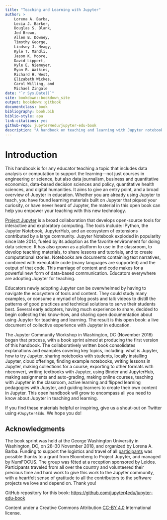 ```yaml
---
title: "Teaching and Learning with Jupyter"
author: >
    Lorena A. Barba,
    Lecia J. Barker,
    Douglas S. Blank,
    Jed Brown,
    Allen B. Downey,
    Timothy George,
    Lindsey J. Heagy,
    Kyle T. Mandli,
    Jason K. Moore,
    David Lippert,
    Kyle E. Niemeyer,
    Ryan R. Watkins,
    Richard H. West,
    Elizabeth Wickes,
    Carol Willing, and
    Michael Zingale
date: "`r Sys.Date()`"
site: bookdown::bookdown_site
output: bookdown::gitbook
documentclass: book
bibliography: book.bib
biblio-style: apa
link-citations: yes
github-repo: jupyter4edu/jupyter-edu-book
description: "A handbook on teaching and learning with Jupyter notebooks."
---
```


# Introduction {#intro}

This handbook is for any educator teaching a topic that includes data analysis
or computation to support the learning—not just courses in engineering or
science, but also data journalism, business and quantitative economics,
data-based decision sciences and policy, quantitative health sciences, and
digital humanities. It aims to give an entry point, and a broad overview of
Jupyter in education. Whether you are already using Jupyter to teach, you have
found learning materials built on Jupyter that piqued your curiosity, or have
never heard of Jupyter, the material in this open book can help you empower your
teaching with this new technology.

[Project Jupyter](http://jupyter.org/) is a broad collaboration that develops
open-source tools for interactive and exploratory computing. The tools include:
IPython, the Jupyter Notebook, JupyterHub, and an ecosystem of extensions
contributed by a large community. Jupyter Notebook exploded in popularity since
late 2014, fueled by its adoption as the favorite environment for doing data
science. It has also grown as a platform to use in the classroom, to develop
teaching materials, to share lessons and tutorials, and to create
computational stories. Notebooks are documents containing text narratives,
combined with executable code (many languages are supported) and the output of
that code. This marriage of content and code makes for a powerful new form of
data-based communication. Educators everywhere are adopting Jupyter for
teaching.

Educators newly adopting Jupyter can be overwhelmed by having to navigate the
ecosystem of tools and content. They could study many examples, or consume a
myriad of blog posts and talk videos to distill the patterns of good practices
and technical solutions to serve their students best. Several early adopters,
having much experience to share, decided to begin collecting this know-how, and
sharing open documentation about using Jupyter for teaching and learning. The
result is this open book: a live document of collective experience with Jupyter
in education.

The Jupyter Community Workshop in Washington, DC (November 2018) began that
process, with a book sprint aimed at producing the first version of this
handbook. The collaboratively written book consolidates explanations and
examples covering key topics, including: what is Jupyter, how to try Jupyter,
sharing notebooks with students, locally installing Jupyter, cloud offerings,
finding example notebooks, writing lessons in Jupyter, making collections for a
course, exporting to other formats with nbconvert, writing textbooks with
Jupyter, using Binder and JupyterHub, making assignments and auto-grading,
making online courses, teaching with Jupyter in the classroom, active learning
and flipped learning pedagogies with Jupyter, and guiding learners to create
their own content in Jupyter. This open handbook will grow to encompass all you
need to know about Jupyter in teaching and learning.

If you find these materials helpful or inspiring, give us a shout-out on Twitter
using `#Jupyter4Edu`. We hope you do!


## Acknowledgments {-}

The book sprint was held at the George Washington University in Washington, DC,
on 28–30 November 2018, and organized by Lorena A. Barba. Funding to support the
logistics and travel of all [participants](#authors) was possible thanks to a
grant from Bloomberg to Project Jupyter, and managed by NumFOCUS. The group was
fêted at a reception sponsored by Leidos. Participants traveled from all over
the country and volunteered their precious time and hard work to give this work
to the Jupyter community, with a heartfelt sense of gratitude to all the
contributors to the software projects we love and depend on. Thank you!

GitHub repository for this book: <https://github.com/jupyter4edu/jupyter-edu-book>

Content under a Creative Commons Attribution [CC-BY 4.0](https://creativecommons.org/licenses/by/4.0/legalcode) International license.

